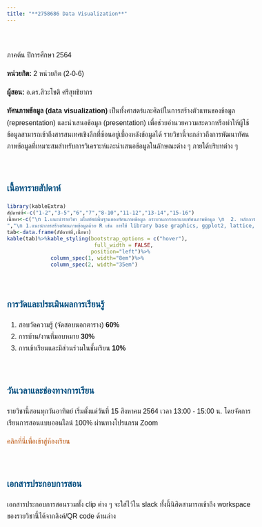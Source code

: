 ```yaml
---
title: "**2758686 Data Visualization**"
---
```



</br>

ภาคต้น ปีการศึกษา 2564

**หน่วยกิต: ** 2 หน่วยกิต (2-0-6)

**ผู้สอน: ** อ.ดร.สิวะโชติ ศรีสุทธิยากร

**ทัศนภาพข้อมูล (data visualization)** เป็นทั้งศาสตร์และศิลป์ในการสร้างตัวแทนของข้อมูล (representation) และนำเสนอข้อมูล (presentation) เพื่อช่วยอำนวยความสะดวกหรือทำให้ผู้ใช้ข้อมูลสามารถเข้าถึงสารสนเทศเชิงลึกที่ซ้อนอยู่เบื้องหลังข้อมูลได้ รายวิชานี้จะกล่าวถึงการพัฒนาทัศนภาพข้อมูลที่เหมาะสมสำหรับการวิเคราะห์และนำเสนอข้อมูลในลักษณะต่าง ๆ ภายใต้บริบทต่าง ๆ 


</br>

### เนื้อหารายสัปดาห์


```r

library(kableExtra)
สัปดาห์ที่<-c("1-2","3-5","6","7","8-10","11-12","13-14","15-16")
เนื้อหา<-c("\n 1.แนะนำรายวิชา มโนทัศน์พื้นฐานของทัศนภาพข้อมูล กระบวนการออกแบบทัศนภาพข้อมูล \n  2. หลักการพัฒนาทัศนภาพข้อมูล ได้แก่ การกำหนดตัวแทนข้อมูล (data representation) การกำหนดวิธีการนำเสนอ (presentation) \n 3. ทบทวนการใช้โปรแกรม R เบื้องต้น เช่น การแนะนำสภาพแวดล้อมของโปรแกรม มโนทัศน์เกี่ยวกับตัวแปร การนำข้อมูลเข้าสู่โปรแกรม และการจัดระเบียบและจัดกระทำข้อมูล \n 4. แนะนำเครื่องมืออื่น ๆ สำหรับสร้างทัศนภาพข้อมูล
","\n 1.แนะนำการสร้างทัศนภาพข้อมูลด้วย R เช่น การใช้ library base graphics, ggplot2, lattice, plotly, bokeh, highcharter เป็นต้น \n 2. แนะนำการสร้างทัศนภาพข้อมูลด้วยโปรแกรม Python เช่น การใช้ library mathplotlib, seaborn, plotly, bokeh เป็นต้น", "แนะนำ R/Python markdown และหัวข้ออื่น ๆ ที่เกี่ยวข้อง เช่น การสร้าง reproducible report การสร้างหน้า website อย่างง่าย การสร้าง website ด้วย library blogdown เป็นต้น", "การนำเสนองานสร้างทัศนภาพข้อมูล" ,"การออกแบบทัศนภาพข้อมูลแบบมีปฏิสัมพันธ์ (interactive data visualization) และแนะนำการใช้ Shiny R", "การออกแบบและสร้าง Dashboard", "การสร้างทัศนภาพข้อมูลเชิงพื้นที่ (geospatial data visualization)" ,"Text Visualization")
tab<-data.frame(สัปดาห์ที่,เนื้อหา)
kable(tab)%>%kable_styling(bootstrap_options = c("hover"),
                            full_width = FALSE,
                           position="left")%>%
              column_spec(1, width="8em")%>%
              column_spec(2, width="35em")


```

</br>

### การวัดและประเมินผลการเรียนรู้

1. สอบวัดความรู้ (จัดสอบนอกตาราง) **60%**
2. การบ้าน/งานที่มอบหมาย  **30%**
3. การเข้าเรียนและมีส่วนร่วมในชั้นเรียน  **10%**

</br>

### วันเวลาและช่องทางการเรียน

รายวิชานี้สอนทุกวันอาทิตย์ เริ่มตั้งแต่วันที่ 15 สิงหาคม 2564 เวลา 13:00 - 15:00 น. โดยจัดการเรียนการสอนแบบออนไลน์ 100% ผ่านทางโปรแกรม Zoom 

[คลิกที่นี่เพื่อเข้าสู่ห้องเรียน](https://chula.zoom.us/j/4256499854?pwd=ajNudWEweDRJS1VLbmQvblg4QXE2UT09)

</br>

### เอกสารประกอบการสอน

เอกสารประกอบการสอนรวมทั้ง clip ต่าง ๆ จะใส่ไว้ใน slack ทั้งนี้นิสิตสามารถเข้าถึง workspace ของรายวิชานี้ได้จากลิงค์/QR code ด้านล่าง






<style>

@import url('https://fonts.googleapis.com/css2?family=Sarabun&display=swap');

body{ /* Normal  */
      font-size: 16px;
      font-family: 'Sarabun', sans-serif;
      line-height: 1.7em;
  }
td {  /* Table  */
  font-size: 14px;
  font-family: 'Sarabun', sans-serif;

}
h1.title {
  font-size: 38px;
  color: #004D7F;
}
h1 { /* Header 1 */
  font-size: 28px;
  color: #004D7F;

}
h2 { /* Header 2 */
    font-size: 22px;
    color: #004D7F;

}
h3 { /* Header 3 */
  font-size: 20px;
  font-family: 'Sarabun', sans-serif;  
  color: #004D7F;

}
code.r{ /* Code block */
    font-size: 12px;
}
pre { /* Code block - determines code spacing between lines */
    font-size: 14px;
}


a:link {
  color: #B84C00; 
  background-color: transparent; 
  text-decoration: none;
}

</style>




